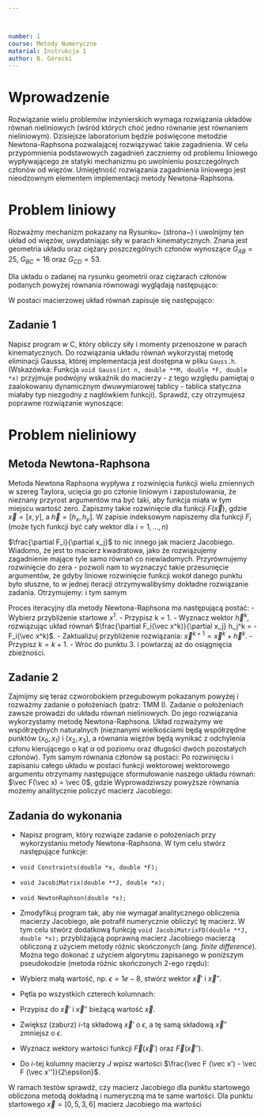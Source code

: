 ```yaml
---



number: 1
course: Metody Numeryczne
material: Instrukcja 1
author: B. Górecki
---
```


# Wprowadzenie

Rozwiązanie wielu problemów inżynierskich wymaga rozwiązania układów równań nieliniowych (wśród których choć jedno równanie jest równaniem nieliniowym). Dzisiejsze laboratorium będzie poświęcone metodzie Newtona-Raphsona pozwalającej rozwiązywać takie zagadnienia. W celu przypomnienia podstawowych zagadnień zaczniemy od problemu liniowego wypływającego ze statyki mechanizmu po uwolnieniu poszczególnych członów od więzów. Umiejętność rozwiązania zagadnienia liniowego jest nieodzownym elementem implementacji metody Newtona-Raphsona.

# Problem liniowy
\begin{figure*}[h]\label{uklad1}
\centering
\includegraphics[width=0.9\textwidth]{mechanizm.png}
\caption[c]{Wyjściowy układ mechaniczny (po lewej) oraz poszczególne człony uwolnione od więzów (po prawej).}
\end{figure*}
Rozważmy mechanizm pokazany na Rysunku~\ref{uklad1}
(strona~\pageref{uklad1}) i uwolnijmy ten układ od więzów, uwydatniając siły w parach kinematycznych. Znana jest geometria układu oraz ciężary poszczególnych członów wynoszące $G_{AB}=25$, $G_{BC}=16$ oraz $G_{CD}=53$.


Dla układu o zadanej na rysunku geometrii oraz ciężarach członów podanych powyżej równania równowagi wyglądają następująco:
\begin{displaymath}
\begin{tabular}{c}
$R_{Ax}+R_{Bx} = 0$ 
$R_{Ay}+R_{By} = G_{AB}$ 
$M_A-1.5G_{AB}+3R_{By}-4R_{Bx}=0$ 
$-R_{Bx}+R_{Cx}=0$ 
$-R_{By}+R_{Cy}=G_{BC}$ 
$-2G_{BC}-3R_{Cx}+4R_{Cy}=0$ 
$-R_{Cx}+R_{Dx}=0$ 
$-R_{Cy}+R_{Dy}=G_{CD}$ 
$-G_{CD}+7R_{Dx}+2R_{Dy}=0$ 
\end{tabular}
\end{displaymath}

W postaci macierzowej układ równań zapisuje się następująco:
\begin{displaymath}
\left[ \begin{tabular}{c c c c c c c c c} 1 & 0 & 0 & 1 & 0 & 0 & 0 & 0 & 0 
 0 & 1 & 0 & 0 & 1 & 0 & 0 & 0 & 0 
 0 & 0 & 1 & -4 & 3 & 0 & 0 & 0 & 0 
 0 & 0 & 0 & -1 & 0 & 1 & 0 & 0 & 0 
 0 & 0 & 0 & 0 & -1 & 0 & 1 & 0 & 0 
 0 & 0 & 0 & 0 & 0 & -3 & 4 & 0 & 0 
 0 & 0 & 0 & 0 & 0 & -1 & 0 & 1 & 0 
 0 & 0 & 0 & 0 & 0 & 0 & -1 & 0 & 1 
 0 & 0 & 0 & 0 & 0 & 0 & 0 & 7 & 2 
  \end{tabular} \right]
\left[ \begin{tabular}{c} $R_{Ax}$ 
$R_{Ay}$ 
$M_A$ 
$R_{Bx}$ 
$R_{By}$ 
$R_{Cx}$ 
$R_{Cy}$ 
$R_{Dx}$ 
$R_{Dy}$ 
\end{tabular} \right] = \left[
\begin{tabular}{c} 0 
25 
37.5 
0 
16 
32 
0 
53 
53  \end{tabular} \right]
\end{displaymath}

## Zadanie 1
Napisz program w C, który obliczy siły i momenty przenoszone w parach kinematycznych. Do rozwiązania układu równań wykorzystaj metodę eliminacji Gaussa, której implementacja jest dostępna w pliku `Gauss.h`. (Wskazówka: Funkcja `void Gauss(int n, double **M, double *F, double *x)` przyjmuje podwójny wskaźnik do macierzy - z tego względu pamiętaj o zaalokowaniu dynamicznym dwuwymiarowej tablicy - tablica statyczna miałaby typ niezgodny z nagłówkiem funkcji). Sprawdź, czy otrzymujesz poprawne rozwiązanie wynoszące:
\begin{displaymath}
\left[ \begin{tabular}{c} $R_{Ax}$ 
$R_{Ay}$ 
$M_A$ 
$R_{Bx}$ 
$R_{By}$ 
$R_{Cx}$ 
$R_{Cy}$ 
$R_{Dx}$ 
$R_{Dy}$ 
\end{tabular} \right] = \left[
\begin{tabular}{c} 8.117647 
		39.088235 
		47.294118 
		- 8.117647 
		- 14.088235 
		- 8.117647 
		1.911765 
		- 8.117647 
		54.911765  \end{tabular} \right]
\end{displaymath}

# Problem nieliniowy

## Metoda Newtona-Raphsona
Metoda Newtona Raphsona wypływa z rozwinięcia funkcji wielu zmiennych w szereg Taylora, ucięcia go po członie liniowym i zapostulowania, że nieznany przyrost argumentów ma być taki, aby funkcja miała w tym miejscu wartość zero. Zapiszmy takie rozwinięcie dla funkcji $F(\vec x)$, gdzie $\vec x = [x,y]$, a $\vec h = [h_x, h_y]$.
\begin{displaymath}
F(\vec x_0 + \vec h) = F(\vec x_0) + \frac{\partial F}{\partial x} h_x + \frac{\partial F}{\partial y} h_y + ...
\end{displaymath}
W zapisie indeksowym napiszemy dla funkcji $F_i$ (może tych funkcji być cały wektor dla $i = 1,...,n$)
\begin{displaymath}
F_i(\vec x_0 + \vec h) = F_i(\vec x_0) + \frac{\partial F_i}{\partial x_j} h_j + ...
\end{displaymath}

$\frac{\partial F_i}{\partial x_j}$ to nic innego jak macierz Jacobiego. Wiadomo, że jest to macierz kwadratowa, jako że rozwiązujemy zagadnienie mające tyle samo równań co niewiadomych. Przyrównujemy rozwinięcie do zera - pozwoli nam to wyznaczyć takie przesunięcie argumentów, że gdyby liniowe rozwinięcie funkcji wokół danego punktu było słuszne, to w jednej iteracji otrzymywalibyśmy dokładne rozwiązanie zadania. Otrzymujemy:
\begin{displaymath}
F_i(\vec x_0 + \vec h) = F_i(\vec x_0) + \frac{\partial F_i}{\partial x_j} h_j = 0
\end{displaymath}
i tym samym
\begin{displaymath}
\frac{\partial F_i}{\partial x_j} h_j = - F_i(\vec x_0)
\end{displaymath}

Proces iteracyjny dla metody Newtona-Raphsona ma następującą postać:
- Wybierz przybliżenie startowe *$x^1$*.
- Przypisz k = 1.
- Wyznacz wektor $\vec h^k$, rozwiązując układ równań $\frac{\partial F_i(\vec x^k)}{\partial x_j} h_j^k = - F_i(\vec x^k)$.
- Zaktualizuj przybliżenie rozwiązania: $\vec x^{k+1} = \vec x^k + \vec h^k$.
- Przypisz $k = k+1$.
- Wróc do punktu 3. i powtarzaj aż do osiągnięcia zbieżności.

## Zadanie 2

\includegraphics[width=0.5\textwidth]{czworobok.png}

Zajmijmy się teraz czworobokiem przegubowym pokazanym powyżej i rozważmy zadanie o położeniach (patrz: TMM I). Zadanie o położeniach zawsze prowadzi do układu równań nieliniowych. Do jego rozwiązania wykorzystamy metodę Newtona-Raphsona. Układ rozważymy we współrzędnych naturalnych (nieznanymi wielkościami będą współrzędne punktów $(x_0,x_1)$ i $(x_2,x_3)$, a równania więzów będą wynikać z odchylenia członu kierującego o kąt $\alpha$ od poziomu oraz długości dwóch pozostałych członów). Tym samym równania członów są postaci:
\begin{displaymath}
\begin{tabular}{c}
$x_0 = 5 \cdot cos\alpha$ 
$x_1 = 5 \cdot sin \alpha$ 
$(x_2-x_0)^2 + (x_3-x_1)^2 = 4$ 
$(3-x_2)^2 + (x_3-0)^2 = 36$
\end{tabular}
\end{displaymath}
Po rozwinięciu i zapisaniu całego układu w postaci funkcji wektorowej wektorowego argumentu otrzymamy następujące sformułowanie naszego układu równań: $\vec F(\vec x) = \vec 0$, gdzie
\begin{displaymath}
\vec F(\vec x) = \left[ \begin{tabular}{c} $x_0 - 5 \cdot cos\alpha$ 
$x_1 - 5 \cdot sin \alpha$ 
$x_2^2-2x_0 x_2 + x_0^2 + x_3^2-2x_1 x_3 +x_1^2 -4 $ 
$-6x_2+x_2^2+x_3^2-27$
\end{tabular} \right]
\end{displaymath}
Wyprowadziwszy powyższe równania możemy analitycznie policzyć macierz Jacobiego:
\begin{displaymath}
J = \frac{\partial \vec F}{\partial \vec x} = 
\left[ \begin{tabular}{c c c c}
1 & 0 & 0 & 0 
0 & 1 & 0 & 0 
$-2x_2+2x_0$ & $-2x_3+2x_1$ & $-2x_0+2x_2$ & $-2x_1+2x_3$ 
0 & 0 & $-6+2x_2$ & $2x_3$ 
\end{tabular}
\right]
\end{displaymath}

## Zadania do wykonania
- Napisz program, który rozwiąże zadanie o położeniach przy wykorzystaniu metody Newtona-Raphsona. W tym celu stwórz następujące funkcje:
- `void Constraints(double *x, double *F);`
- `void JacobiMatrix(double **J, double *x);`
- `void NewtonRaphson(double *x);`
- Zmodyfikuj program tak, aby nie wymagał analitycznego obliczenia macierzy Jacobiego, ale potrafił numerycznie obliczyć tę macierz. W tym celu stwórz dodatkową funkcję `void JacobiMatrixFD(double **J, double *x);` przybliżającą poprawną macierz Jacobiego macierzą obliczoną z użyciem metody różnic skończonych (ang. *finite difference*). Można tego dokonać z użyciem algorytmu zapisanego w poniższym pseudokodzie (metoda różnic skończonych 2-ego rzędu):

- Wybierz małą wartość, np. $\epsilon = 1e-8$, stwórz wektor $\vec x'$ i $\vec x''$.
- Pętla po wszystkich czterech kolumnach:
- Przypisz do $\vec x'$ i $\vec x''$ bieżącą wartość $\vec x$.
- Zwiększ (zaburz) *i*-tą składową $\vec x'$ o $\epsilon$, a tę samą składową $\vec x''$ zmniejsz o $\epsilon$.
- Wyznacz wektory wartości funkcji $\vec F (\vec x')$ oraz $\vec F (\vec x'')$.
- Do *i*-tej kolumny macierzy $J$ wpisz wartości $\frac{\vec F (\vec x') - \vec F (\vec x'')}{2\epsilon}$.

W ramach testów sprawdź, czy macierz Jacobiego dla punktu startowego obliczona metodą dokładną i numeryczną ma te same wartości. Dla punktu startowego $\vec x = [0, 5, 3, 6]$ macierz Jacobiego ma wartości
\begin{displaymath}
J = \left[ \begin{tabular}{c c c c}
1 & 0 & 0 & 0 
0 & 1 & 0 & 0 
-6 & -2 & 6 &2 
0 & 0 & 0 & 12  \end{tabular} \right]
\end{displaymath}


